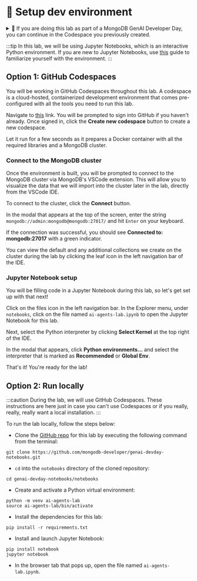 
# 👐 Setup dev environment

<details>
  <summary>🦹 If you are doing this lab as part of a MongoDB GenAI Developer Day, you can continue in the Codespace you previously created.</summary>

    Navigate to [this](https://github.com/codespaces/new/mongodb-developer/genai-devday-notebooks?quickstart=1) link. Click the **Resume this codespace** button to resume the code space you created previously.

    <Screenshot url="https://github.com/codespaces" src="img/screenshots/20-dev-env/1-dev-env-setup/1-resume-codespace.png" alt="Resume codespace" />

    Give the codespace a few seconds to restart. When files appear in the Explorer tab, click on the file named `ai-agents-lab.ipynb` under `notebooks`. This is the Jupyter Notebook you will be using throughout this lab.

    <Screenshot url="https://github.com/codespaces" src="img/screenshots/20-dev-env/1-dev-env-setup/2-nav-notebook.png" alt="Navigate to the notebook" />
</details>

:::tip
In this lab, we will be using Jupyter Notebooks, which is an interactive Python environment. If you are new to Jupyter Notebooks, use [this](https://mongodb-developer.github.io/vector-search-lab/docs/dev-env/jupyter-notebooks) guide to familiarize yourself with the environment.
:::

## Option 1: GitHub Codespaces

You will be working in GitHub Codespaces throughout this lab. A codespace is a cloud-hosted, containerized development environment that comes pre-configured with all the tools you need to run this lab.

Navigate to [this](https://github.com/codespaces/new/mongodb-developer/genai-devday-notebooks?quickstart=1) link. You will be prompted to sign into GitHub if you haven't already. Once signed in, click the **Create new codespace** button to create a new codespace.

<Screenshot url="https://github.com/codespaces" src="img/screenshots/20-dev-env/1-dev-env-setup/3-create-codespace.png" alt="Start a codespace" />

Let it run for a few seconds as it prepares a Docker container with all the required libraries and a MongoDB cluster.

### Connect to the MongoDB cluster

Once the environment is built, you will be prompted to connect to the MongoDB cluster via MongoDB's VSCode extension. This will allow you to visualize the data that we will import into the cluster later in the lab, directly from the VSCode IDE.

To connect to the cluster, click the **Connect** button.

<Screenshot url="https://github.com/codespaces" src="img/screenshots/20-dev-env/1-dev-env-setup/4-click-connect.png" alt="Click Connect" />

In the modal that appears at the top of the screen, enter the string `mongodb://admin:mongodb@mongodb:27017/` and hit `Enter` on your keyboard.

<Screenshot url="https://github.com/codespaces" src="img/screenshots/20-dev-env/1-dev-env-setup/5-enter-connection-string.png" alt="Enter connection string" />

If the connection was successful, you should see **Connected to: mongodb:27017** with a green indicator.

<Screenshot url="https://github.com/codespaces" src="img/screenshots/20-dev-env/1-dev-env-setup/6-connection-successful.png" alt="Connection successful" />

You can view the default and any additional collections we create on the cluster during the lab by clicking the leaf icon in the left navigation bar of the IDE.

<Screenshot url="https://github.com/codespaces" src="img/screenshots/20-dev-env/1-dev-env-setup/7-view-collections.png" alt="View collections" />

### Jupyter Notebook setup

You will be filling code in a Jupyter Notebook during this lab, so let's get set up with that next!

Click on the files icon in the left navigation bar. In the Explorer menu, under `notebooks`, click on the file named `ai-agents-lab.ipynb` to open the Jupyter Notebook for this lab.

<Screenshot url="https://github.com/codespaces" src="img/screenshots/20-dev-env/1-dev-env-setup/8-nav-notebook.png" alt="Navigate to the notebook" />

Next, select the Python interpreter by clicking **Select Kernel** at the top right of the IDE.

<Screenshot url="https://github.com/codespaces" src="img/screenshots/20-dev-env/1-dev-env-setup/9-select-kernel.png" alt="Select kernel" />

In the modal that appears, click **Python environments...** and select the interpreter that is marked as **Recommended** or **Global Env**.

<Screenshot url="https://github.com/codespaces" src="img/screenshots/20-dev-env/1-dev-env-setup/10-python-env-modal.png" alt="Select Python Environments" />

<Screenshot url="https://github.com/codespaces" src="img/screenshots/20-dev-env/1-dev-env-setup/11-select-recommended.png" alt="Select recommended interpreter" />

That's it! You're ready for the lab!

## Option 2: Run locally

:::caution
During the lab, we will use GitHub Codespaces. These instructions are here just in case you can't use Codespaces or if you really, really, really want a local installation.
:::

To run the lab locally, follow the steps below: 

* Clone the [GitHub repo](https://github.com/mongodb-developer/genai-devday-notebooks.git) for this lab by executing the following command from the terminal:

```
git clone https://github.com/mongodb-developer/genai-devday-notebooks.git
```

* `cd` into the `notebooks` directory of the cloned repository:

```
cd genai-devday-notebooks/notebooks
```

* Create and activate a Python virtual environment:

```
python -m venv ai-agents-lab
source ai-agents-lab/bin/activate
```

* Install the dependencies for this lab:

```
pip install -r requirements.txt
```

* Install and launch Jupyter Notebook:

```
pip install notebook
jupyter notebook
```

* In the browser tab that pops up, open the file named `ai-agents-lab.ipynb`.

<Screenshot url="localhost:8888/tree" src="img/screenshots/20-dev-env/1-dev-env-setup/12-jupyter-notebook.png" alt="Jupyter Notebook" />